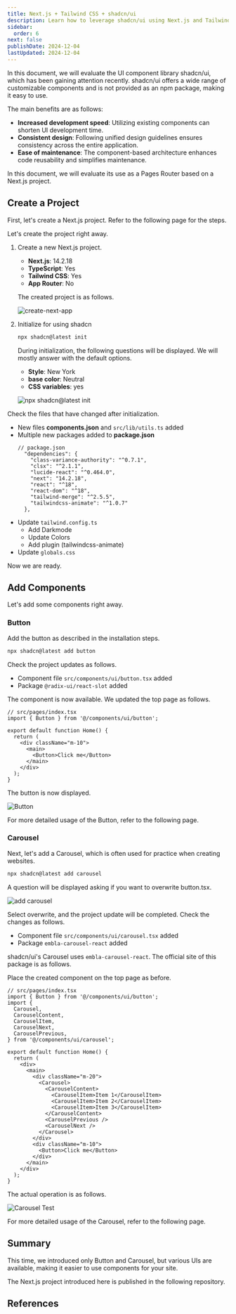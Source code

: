 ```yaml
---
title: Next.js + Tailwind CSS + shadcn/ui
description: Learn how to leverage shadcn/ui using Next.js and Tailwind CSS. This guide provides detailed instructions from project setup to component usage.
sidebar:
  order: 6
next: false
publishDate: 2024-12-04
lastUpdated: 2024-12-04
---
```



In this document, we will evaluate the UI component library shadcn/ui, which has been gaining attention recently. shadcn/ui offers a wide range of customizable components and is not provided as an npm package, making it easy to use.

The main benefits are as follows:

- **Increased development speed**: Utilizing existing components can shorten UI development time.
- **Consistent design**: Following unified design guidelines ensures consistency across the entire application.
- **Ease of maintenance**: The component-based architecture enhances code reusability and simplifies maintenance.

In this document, we will evaluate its use as a Pages Router based on a Next.js project.

## Create a Project

First, let's create a Next.js project. Refer to the following page for the steps.

<LinkCard
  title="shadcn/ui - Instructions Next.js"
  href="https://ui.shadcn.com/docs/installation/next"
  target="_blank"
/>

Let's create the project right away.

<Steps>

1. Create a new Next.js project.

   - **Next.js**: 14.2.18
   - **TypeScript**: Yes
   - **Tailwind CSS**: Yes
   - **App Router**: No

   The created project is as follows.

   ![create-next-app](../../../../assets/nextjs/shadcnui01.png)

2. Initialize for using shadcn

   ```bash
   npx shadcn@latest init
   ```

   During initialization, the following questions will be displayed. We will mostly answer with the default options.

   - **Style**: New York
   - **base color**: Neutral
   - **CSS variables**: yes

   ![npx shadcn@latest init](../../../../assets/nextjs/shadcnui02.png)

</Steps>

Check the files that have changed after initialization.

- New files **components.json** and `src/lib/utils.ts` added
- Multiple new packages added to **package.json**
  ```tsx {3-6,9-10}
  // package.json
    "dependencies": {
      "class-variance-authority": "^0.7.1",
      "clsx": "^2.1.1",
      "lucide-react": "^0.464.0",
      "next": "14.2.18",
      "react": "^18",
      "react-dom": "^18",
      "tailwind-merge": "^2.5.5",
      "tailwindcss-animate": "^1.0.7"
    },
  ```
- Update `tailwind.config.ts`
  - Add Darkmode
  - Update Colors
  - Add plugin (tailwindcss-animate)
- Update `globals.css`

Now we are ready.

## Add Components

Let's add some components right away.

### Button

Add the button as described in the installation steps.

```bash
npx shadcn@latest add button
```

Check the project updates as follows.

- Component file `src/components/ui/button.tsx` added
- Package `@radix-ui/react-slot` added

The component is now available. We updated the top page as follows.

```tsx
// src/pages/index.tsx
import { Button } from '@/components/ui/button';

export default function Home() {
  return (
    <div className="m-10">
      <main>
        <Button>Click me</Button>
      </main>
    </div>
  );
}
```

The button is now displayed.

![Button](../../../../assets/nextjs/shadcnui03.png)

For more detailed usage of the Button, refer to the following page.

<LinkCard
  title="shadcn/ui Button"
  href="https://ui.shadcn.com/docs/components/button"
  target="_blank"
/>

### Carousel

Next, let's add a Carousel, which is often used for practice when creating websites.

```bash
npx shadcn@latest add carousel
```

A question will be displayed asking if you want to overwrite button.tsx.

![add carousel](../../../../assets/nextjs/shadcnui04.png)

Select overwrite, and the project update will be completed. Check the changes as follows.

- Component file `src/components/ui/carousel.tsx` added
- Package `embla-carousel-react` added

shadcn/ui's Carousel uses `embla-carousel-react`. The official site of this package is as follows.

<LinkCard
  title="Embla Carousel - React"
  href="https://www.embla-carousel.com/get-started/react/"
  target="_blank"
/>

Place the created component on the top page as before.

```tsx
// src/pages/index.tsx
import { Button } from '@/components/ui/button';
import {
  Carousel,
  CarouselContent,
  CarouselItem,
  CarouselNext,
  CarouselPrevious,
} from '@/components/ui/carousel';

export default function Home() {
  return (
    <div>
      <main>
        <div className="m-20">
          <Carousel>
            <CarouselContent>
              <CarouselItem>Item 1</CarouselItem>
              <CarouselItem>Item 2</CarouselItem>
              <CarouselItem>Item 3</CarouselItem>
            </CarouselContent>
            <CarouselPrevious />
            <CarouselNext />
          </Carousel>
        </div>
        <div className="m-10">
          <Button>Click me</Button>
        </div>
      </main>
    </div>
  );
}
```

The actual operation is as follows.

![Carousel Test](/nextjs/shadcnui05.gif)

For more detailed usage of the Carousel, refer to the following page.

<LinkCard
  title="shadcn/ui Carousel"
  href="https://ui.shadcn.com/docs/components/carousel"
  target="_blank"
/>

## Summary

This time, we introduced only Button and Carousel, but various UIs are available, making it easier to use components for your site.

The Next.js project introduced here is published in the following repository.

<LinkCard
  title="haramizu / Next.js sample - tailwind-shadcn-pages"
  href="https://github.com/haramizu/Next.js-sample/tree/main/examples/tailwind-shadcn-pages"
  target="_blank"
/>

## References

<LinkCard title="chadcn/ui" href="https://ui.shadcn.com/" target="_blank" />

<LinkCard
  title="shadcn/ui - Instructions Next.js"
  href="https://ui.shadcn.com/docs/installation/next"
  target="_blank"
/>

<LinkCard
  title="shadcn/ui Button"
  href="https://ui.shadcn.com/docs/components/button"
  target="_blank"
/>

<LinkCard
  title="shadcn/ui Carousel"
  href="https://ui.shadcn.com/docs/components/carousel"
  target="_blank"
/>

